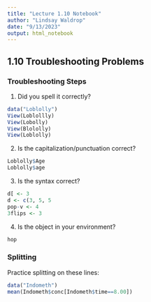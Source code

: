 ```yaml
---
title: "Lecture 1.10 Notebook"
author: "Lindsay Waldrop"
date: "9/13/2023"
output: html_notebook
---
```


## 1.10 Troubleshooting Problems

### Troubleshooting Steps

1. Did you spell it correctly? 
```r
data("Loblolly")
View(Loblollly)
View(Lobolly)
View(Blololly)
View(Loblolly)
```

2. Is the capitalization/punctuation correct?
```r
Loblolly$Age
Loblolly$age
```

3. Is the syntax correct?
```r
d[ <- 3
d <- c(3, 5, 5
pop-v <- 4
3flips <- 3
```

4. Is the object in your environment?
```r
hop
```

### Splitting 

Practice splitting on these lines:
```r
data("Indometh")
mean(Indometh$conc[Indometh$time==8.00])
```

